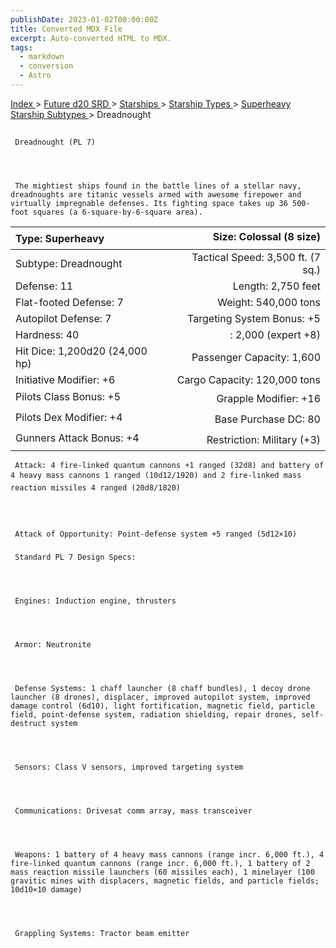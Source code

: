 ```yaml
---
publishDate: 2023-01-02T00:00:00Z
title: Converted MDX File
excerpt: Auto-converted HTML to MDX.
tags:
  - markdown
  - conversion
  - Astro
---
```


[
Index
](-index) >
[
Future d20 SRD
](future-d20-srd-index) >
[
Starships
](future-d20-srd-starships-index) >
[
Starship Types
](future-d20-srd-starships-starship-types-index) >
[
Superheavy Starship Subtypes
](future-d20-srd-starships-starship-types-superheavy-starship-subtypes-index) > Dreadnought

##

     Dreadnought (PL 7)




     The mightiest ships found in the battle lines of a stellar navy, dreadnoughts are titanic vessels armed with awesome firepower and virtually impregnable defenses. Its fighting space takes up 36 500-foot squares (a 6-square-by-6-square area).

| Type: Superheavy               |           Size: Colossal (8 size) |
| :----------------------------- | --------------------------------: |
| Subtype: Dreadnought           | Tactical Speed: 3,500 ft. (7 sq.) |
| Defense: 11                    |                Length: 2,750 feet |
| Flat-footed Defense: 7         |              Weight: 540,000 tons |
| Autopilot Defense: 7           |        Targeting System Bonus: +5 |
| Hardness: 40                   |               : 2,000 (expert +8) |
| Hit Dice: 1,200d20 (24,000 hp) |         Passenger Capacity: 1,600 |
| Initiative Modifier: +6        |      Cargo Capacity: 120,000 tons |
| Pilots Class Bonus: +5         |             Grapple Modifier: +16 |
| Pilots Dex Modifier: +4        |              Base Purchase DC: 80 |
| Gunners Attack Bonus: +4       |        Restriction: Military (+3) |

     Attack: 4 fire-linked quantum cannons +1 ranged (32d8) and battery of 4 heavy mass cannons 1 ranged (10d12/1920) and 2 fire-linked mass reaction missiles 4 ranged (20d8/1820)




     Attack of Opportunity: Point-defense system +5 ranged (5d12×10)

###

     Standard PL 7 Design Specs:




     Engines: Induction engine, thrusters




     Armor: Neutronite




     Defense Systems: 1 chaff launcher (8 chaff bundles), 1 decoy drone launcher (8 drones), displacer, improved autopilot system, improved damage control (6d10), light fortification, magnetic field, particle field, point-defense system, radiation shielding, repair drones, self-destruct system




     Sensors: Class V sensors, improved targeting system




     Communications: Drivesat comm array, mass transceiver




     Weapons: 1 battery of 4 heavy mass cannons (range incr. 6,000 ft.), 4 fire-linked quantum cannons (range incr. 6,000 ft.), 1 battery of 2 mass reaction missile launchers (60 missiles each), 1 minelayer (100 gravitic mines with displacers, magnetic fields, and particle fields; 10d10×10 damage)




     Grappling Systems: Tractor beam emitter

